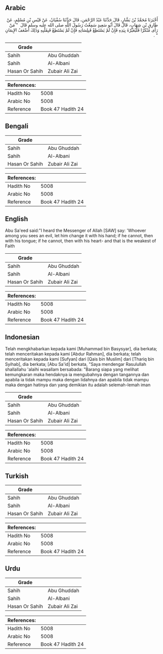 ## Arabic


<div dir="rtl" lang="ar" style={{fontSize:'larger',backgroundColor:'#f8f9fa',padding:20}}>
أَخْبَرَنَا مُحَمَّدُ بْنُ بَشَّارٍ، قَالَ حَدَّثَنَا عَبْدُ الرَّحْمَنِ، قَالَ حَدَّثَنَا سُفْيَانُ، عَنْ قَيْسِ بْنِ مُسْلِمٍ، عَنْ طَارِقِ بْنِ شِهَابٍ، قَالَ قَالَ أَبُو سَعِيدٍ سَمِعْتُ رَسُولَ اللَّهِ صلى الله عليه وسلم قَالَ ‏ "‏ مَنْ رَأَى مُنْكَرًا فَلْيُغَيِّرْهُ بِيَدِهِ فَإِنْ لَمْ يَسْتَطِعْ فَبِلِسَانِهِ فَإِنْ لَمْ يَسْتَطِعْ فَبِقَلْبِهِ وَذَلِكَ أَضْعَفُ الإِيمَانِ ‏"‏ ‏.‏
</div>
<div style={{backgroundColor:'#f8f9fa',padding:20, marginBottom: 10}}><table> <thead> <tr> <th>Grade</th> <th></th> </tr> </thead> <tbody> <tr><td>Sahih</td><td>Abu Ghuddah</td></tr><tr><td>Sahih</td><td>Al-Albani</td></tr><tr><td>Hasan Or Sahih</td><td>Zubair Ali Zai</td></tr></tbody></table><table> <thead> <tr> <th>References:</th> <th></th> </tr> </thead> <tbody><tr><td>Hadith No</td><td>5008</td></tr><tr><td>Arabic No</td><td>5008</td></tr><tr><td>Reference</td><td>Book 47 Hadith 24</td></tr></tbody></table></div>

## Bengali


<div dir="ltr" lang="bn" style={{fontSize:'larger',backgroundColor:'#f8f9fa',padding:20}}>

</div>
<div style={{backgroundColor:'#f8f9fa',padding:20, marginBottom: 10}}><table> <thead> <tr> <th>Grade</th> <th></th> </tr> </thead> <tbody> <tr><td>Sahih</td><td>Abu Ghuddah</td></tr><tr><td>Sahih</td><td>Al-Albani</td></tr><tr><td>Hasan Or Sahih</td><td>Zubair Ali Zai</td></tr></tbody></table><table> <thead> <tr> <th>References:</th> <th></th> </tr> </thead> <tbody><tr><td>Hadith No</td><td>5008</td></tr><tr><td>Arabic No</td><td>5008</td></tr><tr><td>Reference</td><td>Book 47 Hadith 24</td></tr></tbody></table></div>

## English


<div dir="ltr" lang="en" style={{fontSize:'larger',backgroundColor:'#f8f9fa',padding:20}}>
Abu Sa'eed said:"I heard the Messenger of Allah [SAW] say: 'Whoever among you sees an evil, let him change it with his hand; if he cannot, then with his tongue; if he cannot, then with his heart- and that is the weakest of Faith
</div>
<div style={{backgroundColor:'#f8f9fa',padding:20, marginBottom: 10}}><table> <thead> <tr> <th>Grade</th> <th></th> </tr> </thead> <tbody> <tr><td>Sahih</td><td>Abu Ghuddah</td></tr><tr><td>Sahih</td><td>Al-Albani</td></tr><tr><td>Hasan Or Sahih</td><td>Zubair Ali Zai</td></tr></tbody></table><table> <thead> <tr> <th>References:</th> <th></th> </tr> </thead> <tbody><tr><td>Hadith No</td><td>5008</td></tr><tr><td>Arabic No</td><td>5008</td></tr><tr><td>Reference</td><td>Book 47 Hadith 24</td></tr></tbody></table></div>

## Indonesian


<div dir="ltr" lang="id" style={{fontSize:'larger',backgroundColor:'#f8f9fa',padding:20}}>
Telah mengkhabarkan kepada kami [Muhammad bin Basysyar], dia berkata; telah menceritakan kepada kami [Abdur Rahman], dia berkata; telah menceritakan kepada kami [Sufyan] dari [Qais bin Muslim] dari [Thariq bin Syihab], dia berkata; [Abu Sa'id] berkata, "Saya mendengar Rasulullah shallallahu 'alaihi wasallam bersabada: "Barang siapa yang melihat kemungkaran maka hendaknya ia mengubahnya dengan tangannya dan apabila ia tidak mampu maka dengan lidahnya dan apabila tidak mampu maka dengan hatinya dan yang demikian itu adalah selemah-lemah iman
</div>
<div style={{backgroundColor:'#f8f9fa',padding:20, marginBottom: 10}}><table> <thead> <tr> <th>Grade</th> <th></th> </tr> </thead> <tbody> <tr><td>Sahih</td><td>Abu Ghuddah</td></tr><tr><td>Sahih</td><td>Al-Albani</td></tr><tr><td>Hasan Or Sahih</td><td>Zubair Ali Zai</td></tr></tbody></table><table> <thead> <tr> <th>References:</th> <th></th> </tr> </thead> <tbody><tr><td>Hadith No</td><td>5008</td></tr><tr><td>Arabic No</td><td>5008</td></tr><tr><td>Reference</td><td>Book 47 Hadith 24</td></tr></tbody></table></div>

## Turkish


<div dir="ltr" lang="tr" style={{fontSize:'larger',backgroundColor:'#f8f9fa',padding:20}}>

</div>
<div style={{backgroundColor:'#f8f9fa',padding:20, marginBottom: 10}}><table> <thead> <tr> <th>Grade</th> <th></th> </tr> </thead> <tbody> <tr><td>Sahih</td><td>Abu Ghuddah</td></tr><tr><td>Sahih</td><td>Al-Albani</td></tr><tr><td>Hasan Or Sahih</td><td>Zubair Ali Zai</td></tr></tbody></table><table> <thead> <tr> <th>References:</th> <th></th> </tr> </thead> <tbody><tr><td>Hadith No</td><td>5008</td></tr><tr><td>Arabic No</td><td>5008</td></tr><tr><td>Reference</td><td>Book 47 Hadith 24</td></tr></tbody></table></div>

## Urdu


<div dir="rtl" lang="ur" style={{fontSize:'larger',backgroundColor:'#f8f9fa',padding:20}}>

</div>
<div style={{backgroundColor:'#f8f9fa',padding:20, marginBottom: 10}}><table> <thead> <tr> <th>Grade</th> <th></th> </tr> </thead> <tbody> <tr><td>Sahih</td><td>Abu Ghuddah</td></tr><tr><td>Sahih</td><td>Al-Albani</td></tr><tr><td>Hasan Or Sahih</td><td>Zubair Ali Zai</td></tr></tbody></table><table> <thead> <tr> <th>References:</th> <th></th> </tr> </thead> <tbody><tr><td>Hadith No</td><td>5008</td></tr><tr><td>Arabic No</td><td>5008</td></tr><tr><td>Reference</td><td>Book 47 Hadith 24</td></tr></tbody></table></div>
